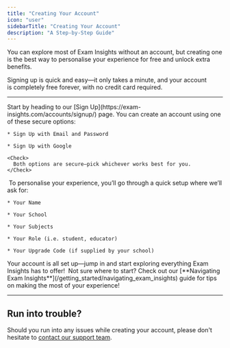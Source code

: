 ```yaml
---
title: "Creating Your Account"
icon: "user"
sidebarTitle: "Creating Your Account"
description: "A Step-by-Step Guide"
---
```


You can explore most of Exam Insights without an account, but creating one is the best way to personalise your experience for free and unlock extra benefits.

Signing up is quick and easy—it only takes a minute, and your account is completely free forever, with no credit card required.

***

<Steps>
  <Step title="Go to the Sign-Up Page">
    Start by heading to our [Sign Up](https://exam-insights.com/accounts/signup/) page.
  </Step>

  <Step title="Choose a Sign-Up Method">
    You can create an account using one of these secure options:  

    * Sign Up with Email and Password

    * Sign Up with Google

    <Check>
      Both options are secure—pick whichever works best for you. 
    </Check>
  </Step>

  <Step title="Set Up Your Profile">
     To personalise your experience, you’ll go through a quick setup where we’ll ask for:  

    * Your Name

    * Your School

    * Your Subjects

    * Your Role (i.e. student, educator)

    * Your Upgrade Code (if supplied by your school)
  </Step>

  <Step title="You're All Set!">
    Your account is all set up—jump in and start exploring everything Exam Insights has to offer! 
  </Step>
</Steps>

<Tip>
  Not sure where to start? Check out our [**Navigating Exam Insights**](/getting_started/navigating_exam_insights) guide for tips on making the most of your experience!
</Tip>

***

## Run into trouble?

Should you run into any issues while creating your account, please don't hesitate to [contact our support team](https://exam-insights.com/help-and-resources/).